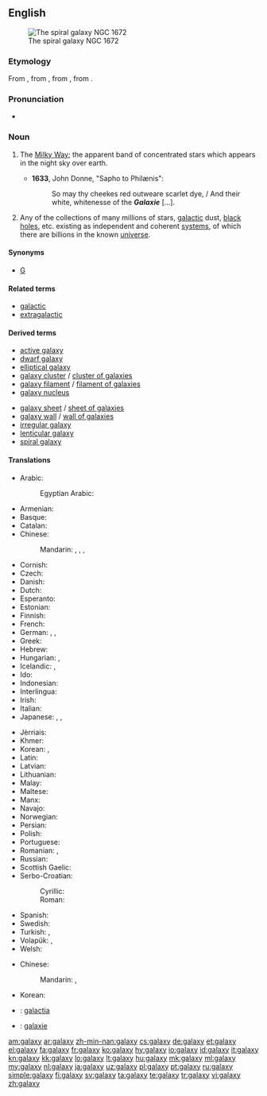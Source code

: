 {{slim-wikipedia}}
{{also|Galaxy}}
==English==
[[Image:NGC 1672 HST.jpg|thumb|The spiral galaxy NGC 1672]]

===Etymology===
From {{etyl|fro|en}} {{term|galaxie|lang=fro}}, from {{etyl|la|en}} {{term|galaxias|lang=la}}, from {{etyl|grc|en}} {{term|γαλαξίας||Milky Way|tr=galaxías|lang=grc|sc=polytonic}}, from {{term|γάλα||milk|tr=gala|lang=grc|sc=polytonic}}.

===Pronunciation===
* {{a|UK}} {{IPA|/ˈɡaləksi/}}

===Noun===
{{en-noun|galaxies}}

# {{context|now|_|rare|lang=en}} The [[Milky Way]]; the apparent band of concentrated stars which appears in the night sky over earth. {{defdate|from 14th c.}}
#* '''1633''', John Donne, "Sapho to Philænis":
#*: So may thy cheekes red outweare scarlet dye, / And their white, whitenesse of the '''''Galaxie''''' [...].
# {{context|galaxy|lang=en}} Any of the collections of many millions of stars, [[galactic]] dust, [[black hole]]s, etc. existing as independent and coherent [[system]]s, of which there are billions in the known [[universe]]. {{defdate|from 19th c.}}

====Synonyms====
* {{sense|astronomy}} [[G]] {{qualifier|abbreviation}}

====Related terms====
* [[galactic]]
* [[extragalactic]]

====Derived terms====
{{rel-top|terms derived from ''galaxy (noun)''}}
* [[active galaxy]]
* [[dwarf galaxy]]
* [[elliptical galaxy]]
* [[galaxy cluster]] / [[cluster of galaxies]]
* [[galaxy filament]] / [[filament of galaxies]]
* [[galaxy nucleus]]
{{rel-mid}}
* [[galaxy sheet]] / [[sheet of galaxies]]
* [[galaxy wall]] / [[wall of galaxies]]
* [[irregular galaxy]]
* [[lenticular galaxy]]
* [[spiral galaxy]]
{{rel-bottom}}

====Translations====
{{trans-see|the Milky Way|Milky Way}}

{{trans-top|collection of billions of stars, galactic dust, black holes, etc}}
* Arabic: {{t|ar|مجرة|f|tr=majárra}}
*: Egyptian Arabic: {{t|arz|مجرة|f|tr=magara|sc=Arab}}
* Armenian: {{t|hy|գալակտիկա|tr=galaktika}}
* Basque: {{t+|eu|galaxia}}
* Catalan: {{t|ca|galàxia|f}}
* Chinese:
*: Mandarin: {{t|cmn|恆星系|sc=Hani}}, {{t+|cmn|恒星系|tr=héngxīngxì|sc=Hani}}, {{t|cmn|群星|tr=qúnxīng|sc=Hani}}, {{t+|cmn|星系|tr=xīngxì|sc=Hani}}
* Cornish: {{t|kw|galaksi|m}}
* Czech: {{t+|cs|galaxie|f}}
* Danish: {{t|da|galakse}}
* Dutch: {{t+|nl|sterrenstelsel|n}}
* Esperanto: {{t|eo|galaksio}}
* Estonian: {{t|et|galaktika}}
* Finnish: {{t+|fi|galaksi}}
* French: {{t+|fr|galaxie|f}}
* German: {{t+|de|Galaxie|f}}, {{t+|de|Galaxis|f}}, {{t+|de|Welteninsel|f}}
* Greek: {{t+|el|γαλαξίας|m|tr=galaxías}}
* Hebrew: {{t|he|גָּלַקְסְיָה|f|tr=galáksia}}
* Hungarian: {{t+|hu|galaxis}}, {{t|hu|csillagváros}}
* Icelandic: {{t+|is|stjörnuþoka|f}}, {{t+|is|vetrarbraut|f}}
* Ido: {{t+|io|galaxio}}
* Indonesian: {{t+|id|galaksi}}
* Interlingua: {{t|ia|galaxia}}
* Irish: {{t|ga|réaltra|m}}
* Italian: {{t+|it|galassia|f}}
* Japanese: {{t+|ja|銀河|tr=ぎんが, ginga}}, {{t|ja|銀河系|tr=ぎんがけい, gingakei}}, {{t|ja|星雲|tr=せいうん, seiun}}
{{trans-mid}}
* Jèrriais: {{t|roa-jer|galaxie|f}}
* Khmer: {{t|km|កញ្ចុំផ្កាយ|tr=kanh jom pkary|sc=Khmr}}
* Korean: {{t|ko|은하|tr=eunha}}, {{t|ko|은하계|tr=eunhagye}}
* Latin: {{t|la|galaxias|m}}
* Latvian: {{t|lv|galaktika|f}}
* Lithuanian: {{t+|lt|galaktika}}
* Malay: {{t|ms|galaksi}}
* Maltese: {{t|mt|galassja|f}}
* Manx: {{t|gv|ard-chruinnaght|f}}
* Navajo: {{t|nv|sǫʼ dah shijaaʼ}}
* Norwegian: {{t+|no|galakse|m}}
* Persian: {{t+|fa|کهکشان|tr=kahkeshan}}
* Polish: {{t+|pl|galaktyka|f}}
* Portuguese: {{t+|pt|galáxia|f}}
* Romanian: {{t+|ro|galaxie|f}}, {{t|ro|galaxii|f-p}}
* Russian: {{t+|ru|галактика|f|tr=galáktika}}
* Scottish Gaelic: {{t|gd|Slighe Chlann Uisnich|f}}
* Serbo-Croatian:
*: Cyrillic: {{t|sh|гала̀ксија|f|sc=Cyrl}}
*: Roman: {{t|sh|galàksija|f}}
* Spanish: {{t+|es|galaxia|f}}
* Swedish: {{t+|sv|galax}}
* Turkish: {{t+|tr|galaksi}}, {{t+|tr|gökada}}
* Volapük: {{t+|vo|galaxid}}, {{qualifier|obsolete}} {{t|vo|galaxüt}}
* Welsh: {{t|cy|galaeth|f}}
{{trans-bottom}}

{{checktrans-top}}
* Chinese:
*: Mandarin: {{t+|cmn|銀河|sc=Hani}}, {{t+|cmn|银河|tr=Yínhé|sc=Hani}}
* Korean: {{t|ko|은하수|tr=eunhasu}}
* {{ttbc|la}}: [[galactia]] {{f}}
* {{ttbc|nov}}: [[galaxie]]
{{trans-bottom}}

[[am:galaxy]]
[[ar:galaxy]]
[[zh-min-nan:galaxy]]
[[cs:galaxy]]
[[de:galaxy]]
[[et:galaxy]]
[[el:galaxy]]
[[fa:galaxy]]
[[fr:galaxy]]
[[ko:galaxy]]
[[hy:galaxy]]
[[io:galaxy]]
[[id:galaxy]]
[[it:galaxy]]
[[kn:galaxy]]
[[kk:galaxy]]
[[lo:galaxy]]
[[lt:galaxy]]
[[hu:galaxy]]
[[mk:galaxy]]
[[ml:galaxy]]
[[my:galaxy]]
[[nl:galaxy]]
[[ja:galaxy]]
[[uz:galaxy]]
[[pl:galaxy]]
[[pt:galaxy]]
[[ru:galaxy]]
[[simple:galaxy]]
[[fi:galaxy]]
[[sv:galaxy]]
[[ta:galaxy]]
[[te:galaxy]]
[[tr:galaxy]]
[[vi:galaxy]]
[[zh:galaxy]]